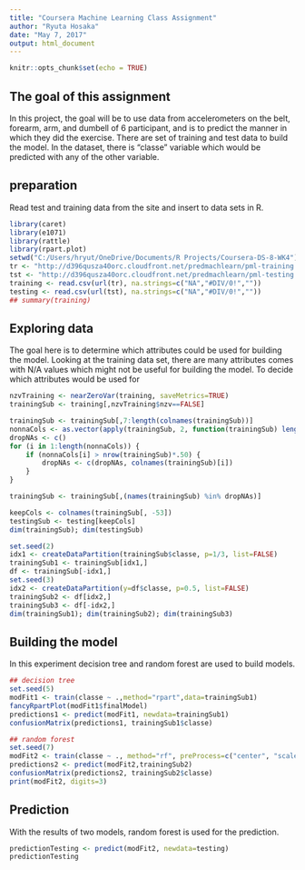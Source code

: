```yaml
---
title: "Coursera Machine Learning Class Assignment"
author: "Ryuta Hosaka"
date: "May 7, 2017"
output: html_document
---
```


```r
knitr::opts_chunk$set(echo = TRUE)
```

## The goal of this assignment

In this project, the goal will be to use data from accelerometers on the belt, forearm, arm, and dumbell of 6 participant, and is to predict the manner in which they did the exercise.  There are set of training and test data to build the model. In the dataset, there is "classe" variable which would be predicted with any of the other variable. 

## preparation 

Read test and training data from the site and insert to data sets in R. 

```r

library(caret)
library(e1071)
library(rattle)
library(rpart.plot)
setwd("C:/Users/hryut/OneDrive/Documents/R Projects/Coursera-DS-8-WK4")
tr <- "http://d396qusza40orc.cloudfront.net/predmachlearn/pml-training.csv"
tst <- "http://d396qusza40orc.cloudfront.net/predmachlearn/pml-testing.csv"
training <- read.csv(url(tr), na.strings=c("NA","#DIV/0!",""))
testing <- read.csv(url(tst), na.strings=c("NA","#DIV/0!",""))
## summary(training)

```

## Exploring data

The goal here is to determine which attributes could be used for building the model. Looking at the training data set, there are many attributes comes with N/A values which might not be useful for building the model. To decide which attributes would be used for 

```r

nzvTraining <- nearZeroVar(training, saveMetrics=TRUE)
trainingSub <- training[,nzvTraining$nzv==FALSE]

trainingSub <- trainingSub[,7:length(colnames(trainingSub))]
nonnaCols <- as.vector(apply(trainingSub, 2, function(trainingSub) length(which(!is.na(trainingSub)))))
dropNAs <- c()
for (i in 1:length(nonnaCols)) {
    if (nonnaCols[i] > nrow(trainingSub)*.50) {
        dropNAs <- c(dropNAs, colnames(trainingSub)[i])
    }
}

trainingSub <- trainingSub[,(names(trainingSub) %in% dropNAs)]

keepCols <- colnames(trainingSub[, -53]) 
testingSub <- testing[keepCols]
dim(trainingSub); dim(testingSub)

set.seed(2)
idx1 <- createDataPartition(trainingSub$classe, p=1/3, list=FALSE)
trainingSub1 <- trainingSub[idx1,]
df <- trainingSub[-idx1,]
set.seed(3)
idx2 <- createDataPartition(y=df$classe, p=0.5, list=FALSE)
trainingSub2 <- df[idx2,]
trainingSub3 <- df[-idx2,]
dim(trainingSub1); dim(trainingSub2); dim(trainingSub3)

```

## Building the model
In this experiment decision tree and random forest are used to build models. 

```r
## decision tree
set.seed(5)
modFit1 <- train(classe ~ .,method="rpart",data=trainingSub1)
fancyRpartPlot(modFit1$finalModel)
predictions1 <- predict(modFit1, newdata=trainingSub1)
confusionMatrix(predictions1, trainingSub1$classe)

## random forest
set.seed(7)
modFit2 <- train(classe ~ ., method="rf", preProcess=c("center", "scale"), trControl=trainControl(method = "cv", number = 4), data=trainingSub1)
predictions2 <- predict(modFit2,trainingSub2)
confusionMatrix(predictions2, trainingSub2$classe)
print(modFit2, digits=3)

```

## Prediction
With the results of two models, random forest is used for the prediction. 

```r
predictionTesting <- predict(modFit2, newdata=testing)
predictionTesting
```



